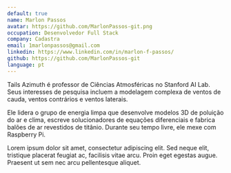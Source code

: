 ```yaml
---
default: true
name: Marlon Passos
avatar: https://github.com/MarlonPassos-git.png
occupation: Desenvolvedor Full Stack
company: Cadastra
email: 1marlonpassos@gmail.com 
linkedin: https://www.linkedin.com/in/marlon-f-passos/
github: https://github.com/MarlonPassos-git
language: pt
---
```


Tails Azimuth é professor de Ciências Atmosféricas no Stanford AI Lab. Seus interesses de pesquisa incluem a modelagem complexa de ventos de cauda, ventos contrários e ventos laterais.

Ele lidera o grupo de energia limpa que desenvolve modelos 3D de poluição do ar e clima, escreve solucionadores de equações diferenciais e fabrica balões de ar revestidos de titânio. Durante seu tempo livre, ele mexe com Raspberry Pi.

Lorem ipsum dolor sit amet, consectetur adipiscing elit. Sed neque elit, tristique placerat feugiat ac, facilisis vitae arcu. Proin eget egestas augue. Praesent ut sem nec arcu pellentesque aliquet.
